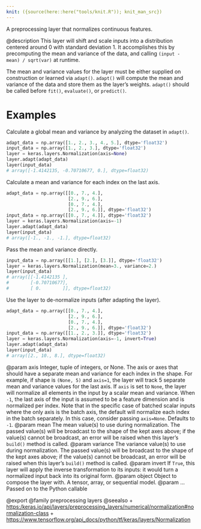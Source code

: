 ```yaml
---
knit: ({source(here::here("tools/knit.R")); knit_man_src})
---
```

A preprocessing layer that normalizes continuous features.

@description
This layer will shift and scale inputs into a distribution centered around
0 with standard deviation 1. It accomplishes this by precomputing the mean
and variance of the data, and calling `(input - mean) / sqrt(var)` at
runtime.

The mean and variance values for the layer must be either supplied on
construction or learned via `adapt()`. `adapt()` will compute the mean and
variance of the data and store them as the layer's weights. `adapt()` should
be called before `fit()`, `evaluate()`, or `predict()`.

# Examples
Calculate a global mean and variance by analyzing the dataset in `adapt()`.

```python
adapt_data = np.array([1., 2., 3., 4., 5.], dtype='float32')
input_data = np.array([1., 2., 3.], dtype='float32')
layer = keras.layers.Normalization(axis=None)
layer.adapt(adapt_data)
layer(input_data)
# array([-1.4142135, -0.70710677, 0.], dtype=float32)
```

Calculate a mean and variance for each index on the last axis.

```python
adapt_data = np.array([[0., 7., 4.],
                       [2., 9., 6.],
                       [0., 7., 4.],
                       [2., 9., 6.]], dtype='float32')
input_data = np.array([[0., 7., 4.]], dtype='float32')
layer = keras.layers.Normalization(axis=-1)
layer.adapt(adapt_data)
layer(input_data)
# array([-1., -1., -1.], dtype=float32)
```

Pass the mean and variance directly.

```python
input_data = np.array([[1.], [2.], [3.]], dtype='float32')
layer = keras.layers.Normalization(mean=3., variance=2.)
layer(input_data)
# array([[-1.4142135 ],
#        [-0.70710677],
#        [ 0.        ]], dtype=float32)
```

Use the layer to de-normalize inputs (after adapting the layer).

```python
adapt_data = np.array([[0., 7., 4.],
                       [2., 9., 6.],
                       [0., 7., 4.],
                       [2., 9., 6.]], dtype='float32')
input_data = np.array([[1., 2., 3.]], dtype='float32')
layer = keras.layers.Normalization(axis=-1, invert=True)
layer.adapt(adapt_data)
layer(input_data)
# array([2., 10., 8.], dtype=float32)
```

@param axis Integer, tuple of integers, or None. The axis or axes that should
    have a separate mean and variance for each index in the shape.
    For example, if shape is `(None, 5)` and `axis=1`, the layer will
    track 5 separate mean and variance values for the last axis.
    If `axis` is set to `None`, the layer will normalize
    all elements in the input by a scalar mean and variance.
    When `-1`, the last axis of the input is assumed to be a
    feature dimension and is normalized per index.
    Note that in the specific case of batched scalar inputs where
    the only axis is the batch axis, the default will normalize
    each index in the batch separately.
    In this case, consider passing `axis=None`. Defaults to `-1`.
@param mean The mean value(s) to use during normalization. The passed value(s)
    will be broadcast to the shape of the kept axes above;
    if the value(s) cannot be broadcast, an error will be raised when
    this layer's `build()` method is called.
@param variance The variance value(s) to use during normalization. The passed
    value(s) will be broadcast to the shape of the kept axes above;
    if the value(s) cannot be broadcast, an error will be raised when
    this layer's `build()` method is called.
@param invert If `True`, this layer will apply the inverse transformation
    to its inputs: it would turn a normalized input back into its
    original form.
@param object Object to compose the layer with. A tensor, array, or sequential model.
@param ... Passed on to the Python callable

@export
@family preprocessing layers
@seealso
+ <https:/keras.io/api/layers/preprocessing_layers/numerical/normalization#normalization-class>
+ <https://www.tensorflow.org/api_docs/python/tf/keras/layers/Normalization>
